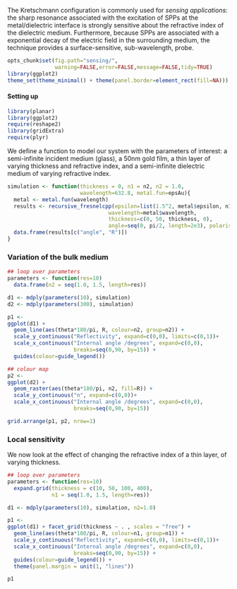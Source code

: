 The Kretschmann configuration is commonly used for _sensing applications_: the sharp resonance associated with the excitation of SPPs at the metal/dielectric interface is strongly sensitive about the refractive index of the dielectric medium. 
Furthermore, because SPPs are associated with a exponential decay of the electric field in the surrounding medium, the technique provides a surface-sensitive, sub-wavelength, probe.

```r
opts_chunk$set(fig.path="sensing/",
               warning=FALSE,error=FALSE,message=FALSE,tidy=TRUE)
library(ggplot2)
theme_set(theme_minimal() + theme(panel.border=element_rect(fill=NA)))
```

#### Setting up

```r
library(planar)
library(ggplot2)
require(reshape2)
library(gridExtra)
require(plyr)
```

We define a function to model our system with the parameters of interest: a semi-infinite incident medium (glass), a 50nm gold film, a thin layer of varying thickness and refractive index, and a semi-infinite dielectric medium of varying refractive index.

```r
simulation <- function(thickness = 0, n1 = n2, n2 = 1.0, 
                       wavelength=632.8, metal.fun=epsAu){
  metal <- metal.fun(wavelength)
  results <- recursive_fresnelcpp(epsilon=list(1.5^2, metal$epsilon, n1^2, n2^2),
                                wavelength=metal$wavelength, 
                                thickness=c(0, 50, thickness, 0),
                                angle=seq(0, pi/2, length=2e3), polarisation='p')
  data.frame(results[c("angle", "R")])
}
```

### Variation of the bulk medium

```r

## loop over parameters
parameters <- function(res=10) 
  data.frame(n2 = seq(1.0, 1.5, length=res))

d1 <- mdply(parameters(10), simulation)
d2 <- mdply(parameters(300), simulation)

p1 <- 
ggplot(d1) +
  geom_line(aes(theta*180/pi, R, colour=n2, group=n2)) +
  scale_y_continuous("Reflectivity", expand=c(0,0), limits=c(0,1))+
  scale_x_continuous("Internal angle /degrees", expand=c(0,0), 
                     breaks=seq(0,90, by=15)) +
  guides(colour=guide_legend())

## colour map
p2 <- 
ggplot(d2) +
  geom_raster(aes(theta*180/pi, n2, fill=R)) +
  scale_y_continuous("n", expand=c(0,0))+
  scale_x_continuous("Internal angle /degrees", expand=c(0,0), 
                     breaks=seq(0,90, by=15)) 

grid.arrange(p1, p2, nrow=1)
```


### Local sensitivity

We now look at the effect of changing the refractive index of a thin layer, of varying thickness.


```r

## loop over parameters
parameters <- function(res=10) 
  expand.grid(thickness = c(10, 50, 100, 400),
              n1 = seq(1.0, 1.5, length=res))

d1 <- mdply(parameters(10), simulation, n2=1.0)

p1 <- 
ggplot(d1) + facet_grid(thickness ~ . , scales = "free") + 
  geom_line(aes(theta*180/pi, R, colour=n1, group=n1)) +
  scale_y_continuous("Reflectivity", expand=c(0,0), limits=c(0,1))+
  scale_x_continuous("Internal angle /degrees", expand=c(0,0), 
                     breaks=seq(0,90, by=15)) +
  guides(colour=guide_legend()) +
  theme(panel.margin = unit(1, "lines"))

p1

```
